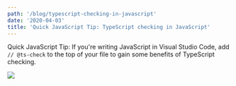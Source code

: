 ```yaml
---
path: '/blog/typescript-checking-in-javascript'
date: '2020-04-03'
title: 'Quick JavaScript Tip: TypeScript checking in JavaScript'
---
```



Quick JavaScript Tip: If you're writing JavaScript in Visual Studio Code, add `// @ts-check` to the top of your file to gain some benefits of TypeScript checking.

<img src={TsInJsImg} />